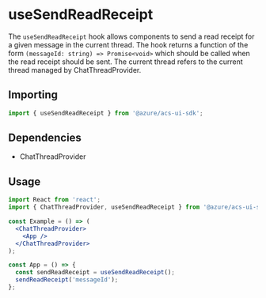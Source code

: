 
<Meta title="Hooks/Chat/useSendReadReceipt" />

# useSendReadReceipt

The `useSendReadReceipt` hook allows components to send a read receipt for a given message in the current thread. The
hook returns a function of the form `(messageId: string) => Promise<void>` which should be called when the read receipt
should be sent. The current thread refers to the current thread managed by ChatThreadProvider.

## Importing

```javascript
import { useSendReadReceipt } from '@azure/acs-ui-sdk';
```

## Dependencies

- ChatThreadProvider

## Usage

```jsx
import React from 'react';
import { ChatThreadProvider, useSendReadReceipt } from '@azure/acs-ui-sdk';

const Example = () => (
  <ChatThreadProvider>
    <App />
  </ChatThreadProvider>
);

const App = () => {
  const sendReadReceipt = useSendReadReceipt();
  sendReadReceipt('messageId');
};
```
